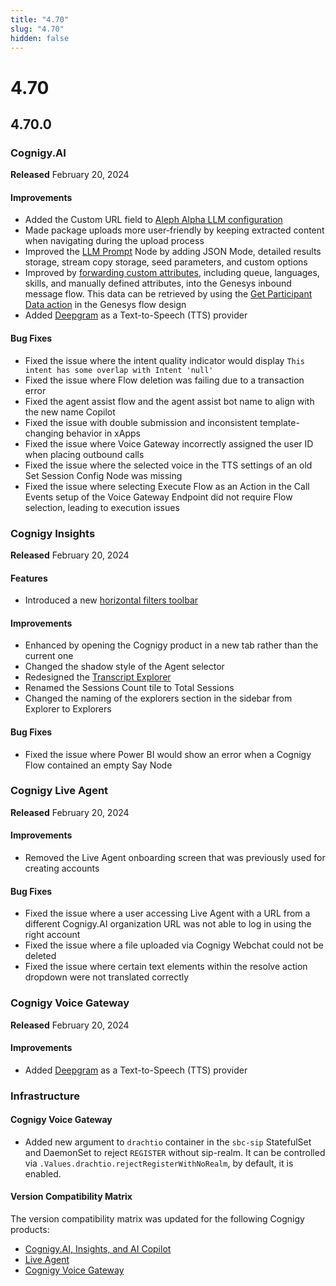 ```yaml
---
title: "4.70"
slug: "4.70"
hidden: false
---
```



# 4.70

<aiCopilotDnsNames />

<orderPropertyDeprecation />

<textDavinci003Sunset />

## 4.70.0

### Cognigy.AI

**Released** February 20, 2024

#### Improvements

- Added the Custom URL field to [Aleph Alpha LLM configuration](../ai/empower/llms/providers/aleph-alpha.mdx#add-a-model)
- Made package uploads more user-friendly by keeping extracted content when navigating during the upload process
- Improved the [LLM Prompt](../ai/build/node-reference/service/llm-prompt.mdx) Node by adding JSON Mode, detailed results storage, stream copy storage, seed parameters, and custom options
- Improved by [forwarding custom attributes](../ai/escalate/handover-reference/genesys-cloud-open-messaging.mdx#configure-handover-settings), including queue, languages, skills, and manually defined attributes, into the Genesys inbound message flow. This data can be retrieved by using the [Get Participant Data action](https://help.mypurecloud.com/articles/get-participant-data-action/) in the Genesys flow design
- Added [Deepgram](../voice-gateway/references/tts-and-stt-vendors.mdx) as a Text-to-Speech (TTS) provider

#### Bug Fixes

- Fixed the issue where the intent quality indicator would display `This intent has some overlap with Intent 'null'`
- Fixed the issue where Flow deletion was failing due to a transaction error
- Fixed the agent assist flow and the agent assist bot name to align with the new name Copilot
- Fixed the issue with double submission and inconsistent template-changing behavior in xApps
- Fixed the issue where Voice Gateway incorrectly assigned the user ID when placing outbound calls
- Fixed the issue where the selected voice in the TTS settings of an old Set Session Config Node was missing
- Fixed the issue where selecting Execute Flow as an Action in the Call Events setup of the Voice Gateway Endpoint did not require Flow selection, leading to execution issues

### Cognigy Insights

**Released** February 20, 2024

#### Features

- Introduced a new [horizontal filters toolbar](../insights/global-filters.mdx)

#### Improvements

- Enhanced by opening the Cognigy product in a new tab rather than the current one
- Changed the shadow style of the Agent selector
- Redesigned the [Transcript Explorer](../insights/explorers/transcript.mdx)
- Renamed the Sessions Count tile to Total Sessions
- Changed the naming of the explorers section in the sidebar from Explorer to Explorers

#### Bug Fixes

- Fixed the issue where Power BI would show an error when a Cognigy Flow contained an empty Say Node

### Cognigy Live Agent

**Released** February 20, 2024

#### Improvements

- Removed the Live Agent onboarding screen that was previously used for creating accounts

#### Bug Fixes

- Fixed the issue where a user accessing Live Agent with a URL from a different Cognigy.AI organization URL was not able to log in using the right account
- Fixed the issue where a file uploaded via Cognigy Webchat could not be deleted
- Fixed the issue where certain text elements within the resolve action dropdown were not translated correctly

### Cognigy Voice Gateway

**Released** February 20, 2024

#### Improvements

- Added [Deepgram](../voice-gateway/references/tts-and-stt-vendors.mdx) as a Text-to-Speech (TTS) provider

### Infrastructure

#### Cognigy Voice Gateway

- Added new argument to `drachtio` container in the `sbc-sip` StatefulSet and DaemonSet to reject `REGISTER` without sip-realm. It can be controlled via `.Values.drachtio.rejectRegisterWithNoRealm`, by default, it is enabled.


#### Version Compatibility Matrix

The version compatibility matrix was updated for the following Cognigy products:

- [Cognigy.AI, Insights, and AI Copilot](../ai/installation/version-compatibility-matrix.mdx)
- [Live Agent](../live-agent/installation/deployment/version-compatibility-matrix.mdx)
- [Cognigy Voice Gateway](../voice-gateway/installation/version-compatibility-matrix.mdx)